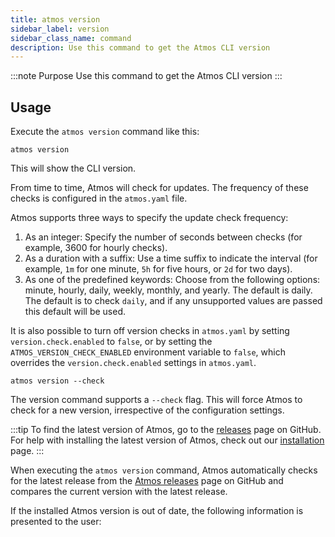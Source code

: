 ```yaml
---
title: atmos version
sidebar_label: version
sidebar_class_name: command
description: Use this command to get the Atmos CLI version
---
```


:::note Purpose
Use this command to get the Atmos CLI version
:::

<Screengrab title="atmos help" slug="atmos-version" />

## Usage

Execute the `atmos version` command like this:

```shell
atmos version
```

This will show the CLI version. 

From time to time, Atmos will check for updates. The frequency of these checks is configured in the `atmos.yaml` file.

Atmos supports three ways to specify the update check frequency:

1. As an integer: Specify the number of seconds between checks (for example, 3600 for hourly checks).
2. As a duration with a suffix: Use a time suffix to indicate the interval (for example, `1m` for one minute, `5h` for five hours, or `2d` for two days).
3. As one of the predefined keywords: Choose from the following options: minute, hourly, daily, weekly, monthly, and yearly. The default is daily.
The default is to check `daily`, and if any unsupported values are passed this default will be used.

It is also possible to turn off version checks in `atmos.yaml` by setting `version.check.enabled` to `false`,
or by setting the `ATMOS_VERSION_CHECK_ENABLED` environment variable to `false`, which overrides
the `version.check.enabled` settings in `atmos.yaml`.

```shell
atmos version --check
```

The version command supports a `--check` flag. 
This will force Atmos to check for a new version, irrespective of the configuration settings.  

:::tip
To find the latest version of Atmos, go to the [releases](https://github.com/cloudposse/atmos/releases) page on GitHub.
For help with installing the latest version of Atmos, check out our [installation](/install) page.
:::

When executing the `atmos version` command, Atmos automatically checks for the latest release
from the [Atmos releases](https://github.com/cloudposse/atmos/releases) page on GitHub and compares the current
version with the latest release.

If the installed Atmos version is out of date, the following information is presented to the user:

